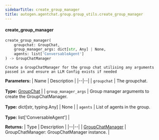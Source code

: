 ```yaml
---
sidebarTitle: create_group_manager
title: autogen.agentchat.group.group_utils.create_group_manager
---
```


<code class="doc-symbol doc-symbol-heading doc-symbol-function"></code>
#### create_group_manager

```python
create_group_manager(
    groupchat: GroupChat,
    group_manager_args: dict[str, Any] | None,
    agents: list['ConversableAgent']
) -> GroupChatManager
```

    Create a GroupChatManager for the group chat utilising any arguments passed in and ensure an LLM Config exists if needed

<b>Parameters:</b>
| Name | Description |
|--|--|
| `groupchat` | The groupchat.<br/><br/>**Type:** [GroupChat](/docs/api-reference/autogen/GroupChat) |
| `group_manager_args` | Group manager arguments to create the GroupChatManager.<br/><br/>**Type:** dict[str, typing.Any] \| None |
| `agents` | List of agents in the group.<br/><br/>**Type:** list['ConversableAgent'] |

<b>Returns:</b>
| Type | Description |
|--|--|
| [GroupChatManager](/docs/api-reference/autogen/GroupChatManager) | GroupChatManager: GroupChatManager instance. |

<br />